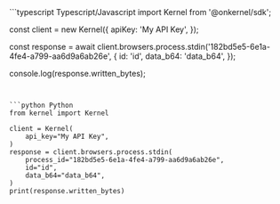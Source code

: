 <CodeGroup>
```typescript Typescript/Javascript
import Kernel from '@onkernel/sdk';

const client = new Kernel({
  apiKey: 'My API Key',
});

const response = await client.browsers.process.stdin('182bd5e5-6e1a-4fe4-a799-aa6d9a6ab26e', {
  id: 'id',
  data_b64: 'data_b64',
});

console.log(response.written_bytes);
```


```python Python
from kernel import Kernel

client = Kernel(
    api_key="My API Key",
)
response = client.browsers.process.stdin(
    process_id="182bd5e5-6e1a-4fe4-a799-aa6d9a6ab26e",
    id="id",
    data_b64="data_b64",
)
print(response.written_bytes)
```
</CodeGroup>

